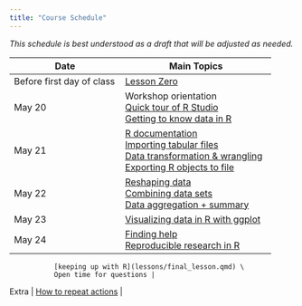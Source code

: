 ```yaml
---
title: "Course Schedule"
---
```


*This schedule is best understood as a draft that will be adjusted as needed.* 


| Date            |  Main Topics              |   
|-----------------|-----------------------|
| Before first day of class | [Lesson Zero](lessons/lesson-zero.qmd) |  
| May 20 | Workshop orientation \
           [Quick tour of R Studio](lessons/rstudio-tour.qmd)\
           [Getting to know data in R](lessons/getting-to-know-data.qmd) | 
| May 21 |  [R documentation](lessons/r-documentation.qmd) \
            [Importing tabular files](lessons/data-import.qmd)\
           [Data transformation & wrangling](lessons/data-wrangling.qmd)\
           [Exporting R objects to file](lessons/data-export.qmd) |  
| May 22 |   [Reshaping data](lessons/reshaping.qmd)\
            [Combining data sets](lessons/data-merging.qmd) \
            [Data aggregation + summary](lessons/data-aggregation.qmd) |   
| May 23   | [Visualizing data in R with ggplot](lessons/ggplotting.qmd)|   
| May 24    |  [Finding help](https://agstats.io/post/help-in-r/)\
               [Reproducible research in R](lessons/reproducible-research.qmd) |
               [keeping up with R](lessons/final_lesson.qmd) \
               Open time for questions |   
| Extra  |  [How to repeat actions](repeating-actions.qmd) |


